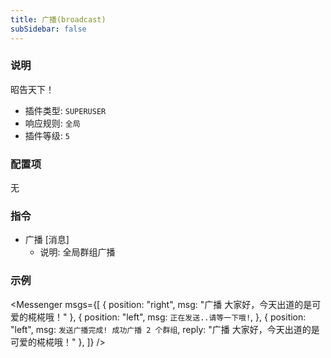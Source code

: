 ```yaml
---
title: 广播(broadcast)
subSidebar: false
---
```



### 说明

昭告天下！

- 插件类型: `SUPERUSER`
- 响应规则: `全局`
- 插件等级: `5`

### 配置项

无

### 指令

- 广播 [消息]
  - 说明: 全局群组广播

### 示例

<Messenger
  msgs={[
    { position: "right", msg: "广播 大家好，今天出道的是可爱的椛椛哦！" },
    {
      position: "left",
      msg: `正在发送..请等一下哦!`,
    },
    {
      position: "left",
      msg: `发送广播完成!
成功广播 2 个群组`,
      reply: "广播 大家好，今天出道的是可爱的椛椛哦！"
    },
  ]}
/>
